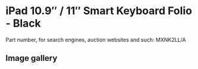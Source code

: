 
# iPad 10.9″ / 11″ Smart Keyboard Folio - Black

Part number, for search engines, auction websites and such: MXNK2LL/A

## Image gallery

<div style={{ width: '100%', maxWidth: '768px' }}>
<GalleryComponent
    images={[
      {
        original: "/everysource/MXNK2.webp",
        thumbnail: "/everypreview/MXNK2.webp",
      },
      {
        original: "/everysource/MXNK2_AV1.webp",
        thumbnail: "/everypreview/MXNK2_AV1.webp",
      },
      {
        original: "/everysource/MXNK2_AV2.webp",
        thumbnail: "/everypreview/MXNK2_AV2.webp",
      },
      {
        original: "/everysource/MXNK2_AV3.webp",
        thumbnail: "/everypreview/MXNK2_AV3.webp",
      },
      {
        original: "/everysource/MXNK2_AV4.webp",
        thumbnail: "/everypreview/MXNK2_AV4.webp",
      }
    ]}
  />
</div>